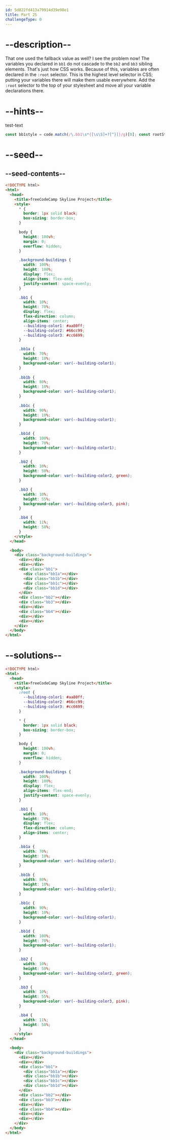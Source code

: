 ```yaml
---
id: 5d822fd413a79914d39e98e1
title: Part 25
challengeType: 0
---
```


# --description--

That one used the fallback value as well? I see the problem now! The variables you declared in `bb1` do not cascade to the `bb2` and `bb3` sibling elements. That's just how CSS works. Because of this, variables are often declared in the `:root` selector. This is the highest level selector in CSS; putting your variables there will make them usable everywhere. Add the `:root` selector to the top of your stylesheet and move all your variable declarations there.

# --hints--

test-text

```js
const bb1style = code.match(/\.bb1\s*{[\s\S]+?[^}]}/g)[0]; const rootStyle = code.match(/:root\s*{[\s\S]+?[^}]}/g)[0]; assert(/--building-color1\s*:\s*#aa80ff\s*(;|\s*})/g.test(rootStyle) && /--building-color2\s*:\s*#66cc99\s*(;|\s*})/g.test(rootStyle) && /--building-color3\s*:\s*#cc6699\s*(;|\s*})/g.test(rootStyle) && !/--building-color1\s*:\s*#aa80ff\s*(;|\s*})/g.test(bb1style) && !/--building-color2\s*:\s*#66cc99\s*(;|\s*})/g.test(bb1style) && !/--building-color3\s*:\s*#cc6699\s*(;|\s*})/g.test(bb1style));
```

# --seed--

## --seed-contents--

```html
<!DOCTYPE html>
<html>    
  <head>
    <title>freeCodeCamp Skyline Project</title>
    <style>
      * {
        border: 1px solid black;
        box-sizing: border-box;
      }

      body {
        height: 100vh;
        margin: 0;
        overflow: hidden;
      }

      .background-buildings {
        width: 100%;
        height: 100%;
        display: flex;
        align-items: flex-end;
        justify-content: space-evenly;
      }

      .bb1 {
        width: 10%;
        height: 70%;
        display: flex;
        flex-direction: column;
        align-items: center;
        --building-color1: #aa80ff;
        --building-color2: #66cc99;
        --building-color3: #cc6699;
      }

      .bb1a {
        width: 70%;
        height: 10%;
        background-color: var(--building-color1);
      }
  
      .bb1b {
        width: 80%;
        height: 10%;
        background-color: var(--building-color1);
      }
  
      .bb1c {
        width: 90%;
        height: 10%;
        background-color: var(--building-color1);
      }

      .bb1d {
        width: 100%;
        height: 70%;
        background-color: var(--building-color1);
      }

      .bb2 {
        width: 10%;
        height: 50%;
        background-color: var(--building-color2, green);
      }

      .bb3 {
        width: 10%;
        height: 55%;
        background-color: var(--building-color3, pink);
      }

      .bb4 {
        width: 11%;
        height: 58%;
      }
    </style>
  </head>

  <body>
    <div class="background-buildings">
      <div></div>
      <div></div>
      <div class="bb1">
        <div class="bb1a"></div>
        <div class="bb1b"></div>
        <div class="bb1c"></div>
        <div class="bb1d"></div>
      </div>
      <div class="bb2"></div>
      <div class="bb3"></div>
      <div></div>
      <div class="bb4"></div>
      <div></div>
      <div></div>
    </div>
  </body>
</html>
```

# --solutions--

```html
<!DOCTYPE html>
<html>    
  <head>
    <title>freeCodeCamp Skyline Project</title>
    <style>
      :root {
        --building-color1: #aa80ff;
        --building-color2: #66cc99;
        --building-color3: #cc6699;
      }

      * {
        border: 1px solid black;
        box-sizing: border-box;
      }

      body {
        height: 100vh;
        margin: 0;
        overflow: hidden;
      }

      .background-buildings {
        width: 100%;
        height: 100%;
        display: flex;
        align-items: flex-end;
        justify-content: space-evenly;
      }

      .bb1 {
        width: 10%;
        height: 70%;
        display: flex;
        flex-direction: column;
        align-items: center;
      }

      .bb1a {
        width: 70%;
        height: 10%;
        background-color: var(--building-color1);
      }
  
      .bb1b {
        width: 80%;
        height: 10%;
        background-color: var(--building-color1);
      }
  
      .bb1c {
        width: 90%;
        height: 10%;
        background-color: var(--building-color1);
      }

      .bb1d {
        width: 100%;
        height: 70%;
        background-color: var(--building-color1);
      }

      .bb2 {
        width: 10%;
        height: 50%;
        background-color: var(--building-color2, green);
      }

      .bb3 {
        width: 10%;
        height: 55%;
        background-color: var(--building-color3, pink);
      }

      .bb4 {
        width: 11%;
        height: 58%;
      }
    </style>
  </head>

  <body>
    <div class="background-buildings">
      <div></div>
      <div></div>
      <div class="bb1">
        <div class="bb1a"></div>
        <div class="bb1b"></div>
        <div class="bb1c"></div>
        <div class="bb1d"></div>
      </div>
      <div class="bb2"></div>
      <div class="bb3"></div>
      <div></div>
      <div class="bb4"></div>
      <div></div>
      <div></div>
    </div>
  </body>
</html>
```
